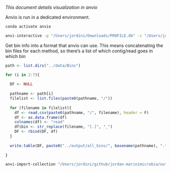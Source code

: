 *This document details visualization in anvio*

Anvio is run in a dedicated environment.

```bash
conda activate anvio

anvi-interactive -p "/Users/jordini/Downloads/PROFILE.db" -c "/Users/jordini/Library/CloudStorage/GoogleDrive-jwinter2@uw.edu/Shared drives/Rocap Lab/Project_ODZ_Marinimicrobia_Jordan/Anvio/assembly_only/1058_P1_2018_585_0.2um_assembly.db"
```

Get bin info into a format that anvio can use. This means concatenating the bin files for each method, so there's a list of which contig/read goes in which bin

```r
path <- list.dirs("../data/Bins")

for (i in 2:7){
  
  DF <- NULL
  
  pathname <- path[i]
  filelist <- list.files(paste0(pathname, "/"))
  
  for (filename in filelist){
    df <- read.csv(paste0(pathname, "/", filename), header = F)
    df <- as.data.frame(df)
    colnames(df) <- "read"
    df$bin <- str_replace(filename, "[.]", "_")
    DF <- rbind(DF, df) 
  }
  
  write.table(DF, paste0("../output/all_bins/", basename(pathname), ".tsv"), row.names = F, col.names = F, quote = F, sep = "\t")
  
}
```

```bash
anvi-import-collection "/Users/jordini/github/jordan-marinimicrobia/output/all_bins/assembly_bins.tsv" -p "/Users/jordini/Library/CloudStorage/GoogleDrive-jwinter2@uw.edu/Shared drives/Rocap Lab/Project_ODZ_Marinimicrobia_Jordan/Anvio/assembly_only/Assembly_Only_Profile/PROFILE.db" -c "/Users/jordini/Library/CloudStorage/GoogleDrive-jwinter2@uw.edu/Shared drives/Rocap Lab/Project_ODZ_Marinimicrobia_Jordan/Anvio/assembly_only/1058_P1_2018_585_0.2um_assembly.db" --contigs-mode -C assembly
```

